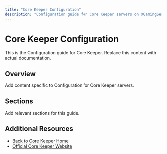 ```yaml
---
title: "Core Keeper Configuration"
description: "Configuration guide for Core Keeper servers on XGamingServer"
---
```


# Core Keeper Configuration

This is the Configuration guide for Core Keeper. Replace this content with actual documentation.

## Overview

Add content specific to Configuration for Core Keeper servers.

## Sections

Add relevant sections for this guide.

## Additional Resources

- [Back to Core Keeper Home](./index)
- [Official Core Keeper Website](https://example.com)
